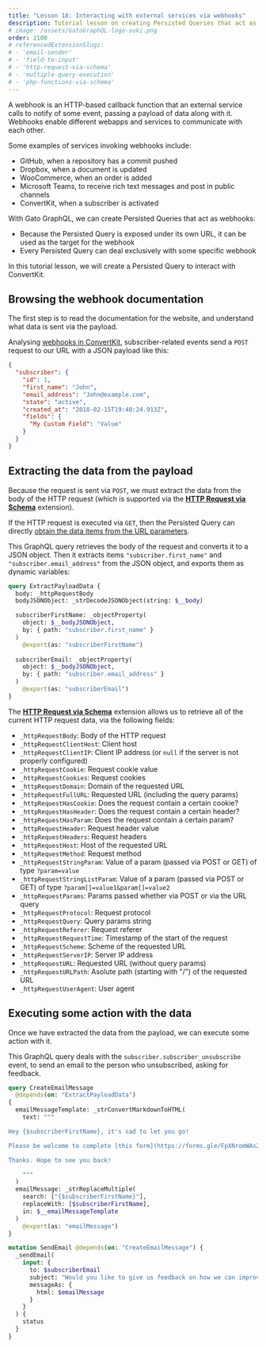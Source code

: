 ```yaml
---
title: "Lesson 18: Interacting with external services via webhooks"
description: Tutorial lesson on creating Persisted Queries that act as webhooks.
# image: /assets/GatoGraphQL-logo-suki.png
order: 2100
# referencedExtensionSlugs:
# - 'email-sender'
# - 'field-to-input'
# - 'http-request-via-schema'
# - 'multiple-query-execution'
# - 'php-functions-via-schema'
---
```


A webhook is an HTTP-based callback function that an external service calls to notify of some event, passing a payload of data along with it. Webhooks enable different webapps and services to communicate with each other.

Some examples of services invoking webhooks include:

- GitHub, when a repository has a commit pushed
- Dropbox, when a document is updated
- WooCommerce, when an order is added
- Microsoft Teams, to receive rich text messages and post in public channels
- ConvertKit, when a subscriber is activated

With Gato GraphQL, we can create Persisted Queries that act as webhooks:

- Because the Persisted Query is exposed under its own URL, it can be used as the target for the webhook
- Every Persisted Query can deal exclusively with some specific webhook

In this tutorial lesson, we will create a Persisted Query to interact with ConvertKit.

## Browsing the webhook documentation

The first step is to read the documentation for the website, and understand what data is sent via the payload.

Analysing [webhooks in ConvertKit](https://developers.convertkit.com/#webhooks), subscriber-related events send a `POST` request to our URL with a JSON payload like this:

```json
{
  "subscriber": {
    "id": 1,
    "first_name": "John",
    "email_address": "John@example.com",
    "state": "active",
    "created_at": "2018-02-15T19:40:24.913Z",
    "fields": {
      "My Custom Field": "Value"
    }
  }
}
```

## Extracting the data from the payload

Because the request is sent via `POST`, we must extract the data from the body of the HTTP request (which is supported via the **[HTTP Request via Schema](/extensions-reference/http-request-via-schema/)** extension).

<Banner type="info">

If the HTTP request is executed via `GET`, then the Persisted Query can directly [obtain the data items from the URL parameters](/guides/use/creating-a-persisted-query/#heading-making-the-persisted-query-dynamic-via-url-params).

</Banner>

This GraphQL query retrieves the body of the request and converts it to a JSON object. Then it extracts items `"subscriber.first_name"` and `"subscriber.email_address"` from the JSON object, and exports them as dynamic variables:

```graphql
query ExtractPayloadData {
  body: _httpRequestBody
  bodyJSONObject: _strDecodeJSONObject(string: $__body)

  subscriberFirstName: _objectProperty(
    object: $__bodyJSONObject,
    by: { path: "subscriber.first_name" }
  )
    @export(as: "subscriberFirstName")
  
  subscriberEmail: _objectProperty(
    object: $__bodyJSONObject,
    by: { path: "subscriber.email_address" }
  )
    @export(as: "subscriberEmail")
}
```

<Banner type="info">

The **[HTTP Request via Schema](/extensions-reference/http-request-via-schema/)** extension allows us to retrieve all of the current HTTP request data, via the following fields:

- `_httpRequestBody`: Body of the HTTP request
- `_httpRequestClientHost`: Client host
- `_httpRequestClientIP`: Client IP address (or `null` if the server is not properly configured)
- `_httpRequestCookie`: Request cookie value
- `_httpRequestCookies`: Request cookies
- `_httpRequestDomain`: Domain of the requested URL
- `_httpRequestFullURL`: Requested URL (including the query params)
- `_httpRequestHasCookie`: Does the request contain a certain cookie?
- `_httpRequestHasHeader`: Does the request contain a certain header?
- `_httpRequestHasParam`: Does the request contain a certain param?
- `_httpRequestHeader`: Request header value
- `_httpRequestHeaders`: Request headers
- `_httpRequestHost`: Host of the requested URL
- `_httpRequestMethod`: Request method
- `_httpRequestStringParam`: Value of a param (passed via POST or GET) of type `?param=value`
- `_httpRequestStringListParam`: Value of a param (passed via POST or GET) of type `?param[]=value1&param[]=value2`
- `_httpRequestParams`: Params passed whether via POST or via the URL query
- `_httpRequestProtocol`: Request protocol
- `_httpRequestQuery`: Query params string
- `_httpRequestReferer`: Request referer
- `_httpRequestRequestTime`: Timestamp of the start of the request
- `_httpRequestScheme`: Scheme of the requested URL
- `_httpRequestServerIP`: Server IP address
- `_httpRequestURL`: Requested URL (without query params)
- `_httpRequestURLPath`: Asolute path (starting with "/") of the requested URL
- `_httpRequestUserAgent`: User agent

</Banner>

## Executing some action with the data

Once we have extracted the data from the payload, we can execute some action with it.

This GraphQL query deals with the `subscriber.subscriber_unsubscribe` event, to send an email to the person who unsubscribed, asking for feedback.

```graphql
query CreateEmailMessage
  @depends(on: "ExtractPayloadData")
{
  emailMessageTemplate: _strConvertMarkdownToHTML(
    text: """

Hey {$subscriberFirstName}, it's sad to let you go!

Please be welcome to complete [this form](https://forms.gle/FpXNromWAsZYC1zB8) and let us know if there is anything we can do better.

Thanks. Hope to see you back!

    """
  )
  emailMessage: _strReplaceMultiple(
    search: ["{$subscriberFirstName}"],
    replaceWith: [$subscriberFirstName],
    in: $__emailMessageTemplate
  )
    @export(as: "emailMessage")
}

mutation SendEmail @depends(on: "CreateEmailMessage") {
  _sendEmail(
    input: {
      to: $subscriberEmail
      subject: "Would you like to give us feedback on how we can improve?"
      messageAs: {
        html: $emailMessage
      }
    }
  ) {
    status
  }
}
```
